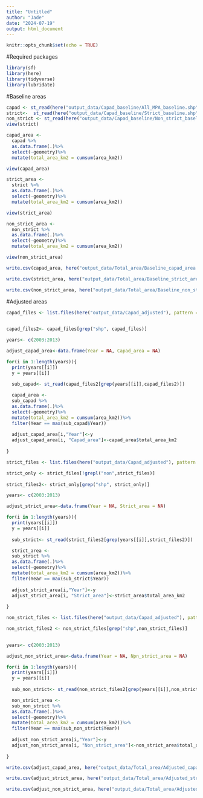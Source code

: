 ```yaml
---
title: "Untitled"
author: "Jade"
date: "2024-07-19"
output: html_document
---
```


```r
knitr::opts_chunk$set(echo = TRUE)
```

#Required packages 
```r
library(sf)
library(here)
library(tidyverse)
library(lubridate)

```

#Baseline areas
```r
capad <- st_read(here("output_data/Capad_baseline/All_MPA_baseline.shp"))
strict<-  st_read(here("output_data/Capad_baseline/Strict_baseline.shp"))
non_strict <- st_read(here("output_data/Capad_baseline/Non_strict_baseline.shp"))
view(strict)
```

```r

capad_area <-
  capad %>% 
  as.data.frame(.)%>% 
  select(-geometry)%>%
  mutate(total_area_km2 = cumsum(area_km2))

view(capad_area)

```


```r
strict_area <-
  strict %>% 
  as.data.frame(.)%>% 
  select(-geometry)%>%
  mutate(total_area_km2 = cumsum(area_km2))

view(strict_area)
```


```r
non_strict_area <-
  non_strict %>% 
  as.data.frame(.)%>% 
  select(-geometry)%>%
  mutate(total_area_km2 = cumsum(area_km2))

view(non_strict_area)
```

```r
write.csv(capad_area, here("output_data/Total_area/Baseline_capad_area.csv"))

write.csv(strict_area, here("output_data/Total_area/Baseline_strict_area.csv"))

write.csv(non_strict_area, here("output_data/Total_area/Baseline_non_strict_area.csv"))

```


#Adjusted areas

```r

capad_files <- list.files(here("output_data/Capad_adjusted"), pattern = "capad_adjust_", full.names = TRUE)

  
capad_files2<- capad_files[grep("shp", capad_files)]

years<- c(2003:2013)

adjust_capad_area<-data.frame(Year = NA, Capad_area = NA)

for(i in 1:length(years)){
  print(years[[i]])
  y = years[[i]]
  
  sub_capad<- st_read(capad_files2[grep(years[[i]],capad_files2)])

  capad_area <-
  sub_capad %>% 
  as.data.frame(.)%>% 
  select(-geometry)%>%
  mutate(total_area_km2 = cumsum(area_km2))%>%
  filter(Year == max(sub_capad$Year))
  
  adjust_capad_area[i,"Year"]<-y
  adjust_capad_area[i, "Capad_area"]<-capad_area$total_area_km2
  
}

```



```r

strict_files <- list.files(here("output_data/Capad_adjusted"), pattern = "strict_adjust", full.names = TRUE)

strict_only <- strict_files[!grepl("non",strict_files)]
  
strict_files2<- strict_only[grep("shp", strict_only)]

years<- c(2003:2013)

adjust_strict_area<-data.frame(Year = NA, Strict_area = NA)

for(i in 1:length(years)){
  print(years[[i]])
  y = years[[i]]
  
  sub_strict<- st_read(strict_files2[grep(years[[i]],strict_files2)])

  strict_area <-
  sub_strict %>% 
  as.data.frame(.)%>% 
  select(-geometry)%>%
  mutate(total_area_km2 = cumsum(area_km2))%>%
  filter(Year == max(sub_strict$Year))
  
  adjust_strict_area[i,"Year"]<-y
  adjust_strict_area[i, "Strict_area"]<-strict_area$total_area_km2
  
}

```


```r
non_strict_files <- list.files(here("output_data/Capad_adjusted"), pattern = "non_strict_adjust", full.names = TRUE)

non_strict_files2 <- non_strict_files[grep("shp",non_strict_files)]
  

years<- c(2003:2013)

adjust_non_strict_area<-data.frame(Year = NA, Npn_strict_area = NA)

for(i in 1:length(years)){
  print(years[[i]])
  y = years[[i]]
  
  sub_non_strict<- st_read(non_strict_files2[grep(years[[i]],non_strict_files2)])

  non_strict_area <-
  sub_non_strict %>% 
  as.data.frame(.)%>% 
  select(-geometry)%>%
  mutate(total_area_km2 = cumsum(area_km2))%>%
  filter(Year == max(sub_non_strict$Year))
  
  adjust_non_strict_area[i,"Year"]<-y
  adjust_non_strict_area[i, "Non_strict_area"]<-non_strict_area$total_area_km2
  
}
```


```r
write.csv(adjust_capad_area, here("output_data/Total_area/Adjusted_capad_area.csv"))

write.csv(adjust_strict_area, here("output_data/Total_area/Adjusted_strict_area.csv"))

write.csv(adjust_non_strict_area, here("output_data/Total_area/Adjusted_non_strict_area.csv"))

```



